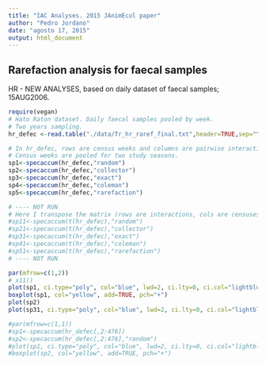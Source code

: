 ```yaml
---
title: "IAC Analyses. 2015 JAnimEcol paper"
author: "Pedro Jordano"
date: "agosto 17, 2015"
output: html_document
---
```


## Rarefaction analysis for faecal samples 

HR - NEW ANALYSES, based on daily dataset of faecal samples; 15AUG2006.

```r
require(vegan)
# Hato Raton dataset. Daily faecal samples pooled by week.
# Two years sampling.
hr_defec <-read.table("./data/Tr_hr_raref_final.txt",header=TRUE,sep="\t",dec=",")

# In hr_defec, rows are census weeks and columns are pairwise interactions.
# Census weeks are pooled for two study seasons.
sp1<-specaccum(hr_defec,"random")
sp2<-specaccum(hr_defec,"collector")
sp3<-specaccum(hr_defec,"exact")
sp4<-specaccum(hr_defec,"coleman")
sp5<-specaccum(hr_defec,"rarefaction")

# ---- NOT RUN
# Here I transpose the matrix (rows are interactions, cols are censuses)
#sp11<-specaccum(t(hr_defec),"random")
#sp21<-specaccum(t(hr_defec),"collector")
#sp31<-specaccum(t(hr_defec),"exact")
#sp41<-specaccum(t(hr_defec),"coleman")
#sp51<-specaccum(t(hr_defec),"rarefaction")
# ---- NOT RUN

par(mfrow=c(1,2))
# x11()
plot(sp1, ci.type="poly", col="blue", lwd=2, ci.lty=0, ci.col="lightblue")
boxplot(sp1, col="yellow", add=TRUE, pch="+")
plot(sp2)
plot(sp31, ci.type="poly", col="blue", lwd=2, ci.lty=0, ci.col="lightblue")

#par(mfrow=c(1,1))
#sp1<-specaccum(hr_defec[,2:476])
#sp2<-specaccum(hr_defec[,2:476],"random")
#plot(sp1, ci.type="poly", col="blue", lwd=2, ci.lty=0, ci.col="lightblue")
#boxplot(sp2, col="yellow", add=TRUE, pch="+")

```

